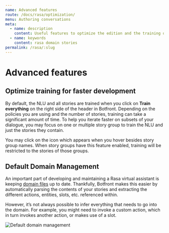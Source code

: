 ```yaml
---
name: Advanced features
route: /docs/rasa/optimization/
menu: Authoring conversations
meta:
  - name: description
    content: Useful features to optimize the edition and the training of Rasa stories.
  - name: keywords
    content: rasa domain stories
permalink: /rasa/:slug
---
```


# Advanced features

## Optimize training for faster development

By default, the NLU and all stories are trained when you click on **Train everything** on the right side of the header in Botfront.
Depending on the policies you are using and the number of stories, training can take a significant amount of time. To help you iterate faster on subsets of your dialogue, you may focus on one or multiple story group to train the NLU and just the stories they contain.

You may click on the  <FaEye size='0.8rem'/>  icon which appears when you hover besides story group names. When story groups have this feature enabled, training will be restricted to the stories of those groups.

## Default Domain Management

An important part of developing and maintaining a Rasa virtual assistant is keeping [domain files](https://rasa.com/docs/rasa/core/domains/) up to date. Thankfully, Botfront makes this easier by automatically parsing the contents of your stories and extracting the different actions, entities, slots, etc. referenced within.

However, it’s not always possible to infer everything that needs to go into the domain. For example, you might need to invoke a custom action, which in turn invokes another action, or makes use of a slot.

![Default domain management](../../../images/default_domain_management_1.png)
